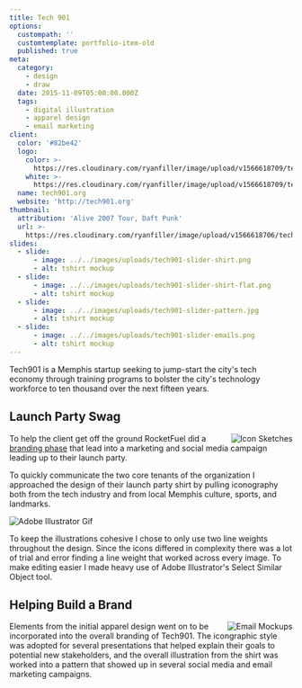 ```yaml
---
title: Tech 901
options:
  custompath: ''
  customtemplate: portfolio-item-old
  published: true
meta:
  category:
    - design
    - draw
  date: 2015-11-09T05:00:00.000Z
  tags:
    - digital illustration
    - apparel design
    - email marketing
client:
  color: '#82be42'
  logo:
    color: >-
      https://res.cloudinary.com/ryanfiller/image/upload/v1566618709/tech901/tech901-logo-color_zs7rgk.svg
    white: >-
      https://res.cloudinary.com/ryanfiller/image/upload/v1566618709/tech901/tech901-logo-white_lh6bnp.svg
  name: tech901.org
  website: 'http://tech901.org'
thumbnail:
  attribution: 'Alive 2007 Tour, Daft Punk'
  url: >-
    https://res.cloudinary.com/ryanfiller/image/upload/v1566618706/tech901/daft-punk_q0gbr8.gif
slides:
  - slide:
      - image: ../../images/uploads/tech901-slider-shirt.png
      - alt: tshirt mockup
  - slide:
      - image: ../../images/uploads/tech901-slider-shirt-flat.png
      - alt: tshirt mockup
  - slide:
      - image: ../../images/uploads/tech901-slider-pattern.jpg
      - alt: tshirt mockup
  - slide:
      - image: ../../images/uploads/tech901-slider-emails.png
      - alt: tshirt mockup
---
```

Tech901 is a Memphis startup seeking to jump-start the city's tech economy through training programs to bolster the city's technology workforce to ten thousand over the next fifteen years.

## Launch Party Swag

<Image src="https://res.cloudinary.com/ryanfiller/image/upload/v1566618710/tech901/tech901-shirt-sketch_qk8atp.jpg" alt="Icon Sketches" title="" align="right" small="false" />

To help the client get off the ground RocketFuel did a <a href="http://www.gorocketfuel.com/work/tech901/" >branding phase</a> that lead into a marketing and social media campaign leading up to their launch party.

To quickly communicate the two core tenants of the organization I approached the design of their launch party shirt by pulling iconography both from the tech industry and from local Memphis culture, sports, and landmarks.

<Image src="https://res.cloudinary.com/ryanfiller/image/upload/v1566618711/tech901/tech901-lineweight_qdyisb.gif" alt="Adobe Illustrator Gif" title="" align="full" small="false" />

To keep the illustrations cohesive I chose to only use two line weights throughout the design. Since the icons differed in complexity there was a lot of trial and error finding a line weight that worked across every image. To make editing easier I made heavy use of Adobe Illustrator's Select Similar Object tool.

## Helping Build a Brand

<Image src="https://res.cloudinary.com/ryanfiller/image/upload/v1566618710/tech901/tech901-emails_x30mp1.png" alt="Email Mockups" title="" align="right" small="false" />

Elements from the initial apparel design went on to be incorporated into the overall branding of Tech901. The icongraphic style was adopted for several presentations that helped explain their goals to potential new stakeholders, and the overall illustration from the shirt was worked into a pattern that showed up in several social media and email marketing campaigns.
